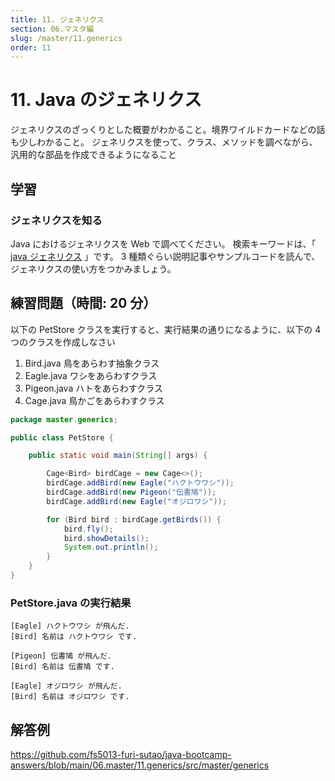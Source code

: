 ```yaml
---
title: 11. ジェネリクス
section: 06.マスタ編
slug: /master/11.generics
order: 11
---
```


# 11. Java のジェネリクス

<p class="goal">
  ジェネリクスのざっくりとした概要がわかること。境界ワイルドカードなどの話も少しわかること。
  ジェネリクスを使って、クラス、メソッドを調べながら、汎用的な部品を作成できるようになること
</p>

## 学習

### ジェネリクスを知る

Java におけるジェネリクスを Web で調べてください。
検索キーワードは、「 [java ジェネリクス](https://www.google.com/search?q=java+ジェネリクス) 」です。
3 種類ぐらい説明記事やサンプルコードを読んで、ジェネリクスの使い方をつかみましょう。

## 練習問題（時間: 20 分）

以下の PetStore クラスを実行すると、実行結果の通りになるように、以下の 4 つのクラスを作成しなさい

1. Bird.java 鳥をあらわす抽象クラス
2. Eagle.java ワシをあらわすクラス
3. Pigeon.java ハトをあらわすクラス
4. Cage.java 鳥かごをあらわすクラス

```java
package master.generics;

public class PetStore {

    public static void main(String[] args) {

        Cage<Bird> birdCage = new Cage<>();
        birdCage.addBird(new Eagle("ハクトウワシ"));
        birdCage.addBird(new Pigeon("伝書鳩"));
        birdCage.addBird(new Eagle("オジロワシ"));

        for (Bird bird : birdCage.getBirds()) {
            bird.fly();
            bird.showDetails();
            System.out.println();
        }
    }
}
```

### PetStore.java の実行結果

```console
[Eagle] ハクトウワシ が飛んだ.
[Bird] 名前は ハクトウワシ です.

[Pigeon] 伝書鳩 が飛んだ.
[Bird] 名前は 伝書鳩 です.

[Eagle] オジロワシ が飛んだ.
[Bird] 名前は オジロワシ です.

```

## 解答例

https://github.com/fs5013-furi-sutao/java-bootcamp-answers/blob/main/06.master/11.generics/src/master/generics
